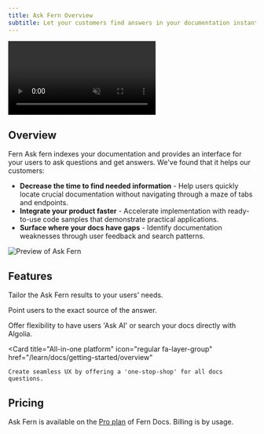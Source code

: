 ```yaml
---
title: Ask Fern Overview
subtitle: Let your customers find answers in your documentation instantly. 
---
```


<Frame>
  <video 
    style={{ aspectRatio: '16 / 9', width: '100%' }}
    autoPlay
    muted
    loop
  >
    <source src="ask-fern.mp4" type="video/mp4" />
  </video>
</Frame>

## Overview
Fern Ask fern indexes your documentation and provides an interface for your users to ask questions and get answers. We've found that it helps our customers:

- **Decrease the time to find needed information** - Help users quickly locate crucial documentation without navigating through a maze of tabs and endpoints.
- **Integrate your product faster** - Accelerate implementation with ready-to-use code samples that demonstrate practical applications.
- **Surface where your docs have gaps** - Identify documentation weaknesses through user feedback and search patterns.

<Frame>
<img src="../assets/ask-fern-modal.png" alt="Preview of Ask Fern" />
</Frame>

## Features 

<CardGroup cols={2}>
  <Card 
    title="Custom prompting"
    icon="regular book-open"
    href="/learn/ask-fern/custom-prompting"
  >
    Tailor the Ask Fern results to your users' needs. 
  </Card>

  <Card 
    title="Citations" 
    icon="regular quote-right"
    href="/learn/ask-fern/citations" 
    >
    Point users to the exact source of the answer. 
  </Card>

  <Card 
    title="Integration with Algolia" 
    icon="regular plug"
    href="/learn/docs/building-and-customizing-your-docs/search" 
    >
    Offer flexibility to have users 'Ask AI' or search your docs directly with Algolia. 
  </Card>

  <Card 
    title="All-in-one platform" 
    icon="regular fa-layer-group"
    href="/learn/docs/getting-started/overview"
  >
    Create seamless UX by offering a 'one-stop-shop' for all docs questions. 
  </Card>

</CardGroup>

## Pricing

Ask Fern is available on the [Pro plan](https://buildwithfern.com/pricing#Docs) of Fern Docs. Billing is by usage.
